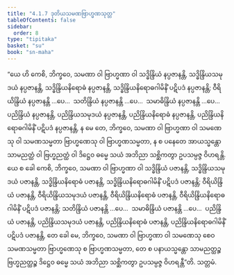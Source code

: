 ```yaml
---
title: "4.1.7 ဒုတိယသမဏဗြာဟ္မဏသုတ္တ"
tableOfContents: false
sidebar:
  order: 8
type: "tipitaka"
basket: "su"
book: "sn-maha"
---
```



<DynamicBreadcrumb />

<Division number="477" book="sn-maha">

<Paragraph number="1013" book="sn-maha">
“ယေ ဟိ ကေစိ, ဘိက္ခဝေ, သမဏာ ဝါ ဗြာဟ္မဏာ ဝါ သဒ္ဓိန္ဒြိယံ နပ္ပဇာနန္တိ, သဒ္ဓိန္ဒြိယသမုဒယံ နပ္ပဇာနန္တိ, သဒ္ဓိန္ဒြိယနိရောဓံ နပ္ပဇာနန္တိ, သဒ္ဓိန္ဒြိယနိရောဓဂါမိနိံ ပဋိပဒံ နပ္ပဇာနန္တိ; ဝီရိယိန္ဒြိယံ နပ္ပဇာနန္တိ …ပေ…  သတိန္ဒြိယံ နပ္ပဇာနန္တိ …ပေ…  သမာဓိန္ဒြိယံ နပ္ပဇာနန္တိ …ပေ…  ပညိန္ဒြိယံ နပ္ပဇာနန္တိ, ပညိန္ဒြိယသမုဒယံ နပ္ပဇာနန္တိ, ပညိန္ဒြိယနိရောဓံ နပ္ပဇာနန္တိ, ပညိန္ဒြိယနိရောဓဂါမိနိံ ပဋိပဒံ နပ္ပဇာနန္တိ, န မေ တေ, ဘိက္ခဝေ, သမဏာ ဝါ ဗြာဟ္မဏာ ဝါ သမဏေသု ဝါ သမဏသမ္မတာ ဗြာဟ္မဏေသု ဝါ ဗြာဟ္မဏသမ္မတာ, န စ ပနေတေ အာယသ္မန္တော သာမညတ္ထံ ဝါ ဗြဟ္မညတ္ထံ ဝါ ဒိဋ္ဌေဝ ဓမ္မေ သယံ အဘိညာ သစ္ဆိကတွာ ဥပသမ္ပဇ္ဇ ဝိဟရန္တိ.
</Paragraph>

<Paragraph number="1014" book="sn-maha">
ယေ စ ခေါ ကေစိ, ဘိက္ခဝေ, သမဏာ ဝါ ဗြာဟ္မဏာ ဝါ သဒ္ဓိန္ဒြိယံ ပဇာနန္တိ, သဒ္ဓိန္ဒြိယသမုဒယံ ပဇာနန္တိ, သဒ္ဓိန္ဒြိယနိရောဓံ ပဇာနန္တိ, သဒ္ဓိန္ဒြိယနိရောဓဂါမိနိံ ပဋိပဒံ ပဇာနန္တိ; ဝီရိယိန္ဒြိယံ ပဇာနန္တိ, ဝီရိယိန္ဒြိယသမုဒယံ ပဇာနန္တိ, ဝီရိယိန္ဒြိယနိရောဓံ ပဇာနန္တိ, ဝီရိယိန္ဒြိယနိရောဓဂါမိနိံ ပဋိပဒံ ပဇာနန္တိ; သတိန္ဒြိယံ ပဇာနန္တိ …ပေ…  သမာဓိန္ဒြိယံ ပဇာနန္တိ …ပေ…  ပညိန္ဒြိယံ ပဇာနန္တိ, ပညိန္ဒြိယသမုဒယံ ပဇာနန္တိ, ပညိန္ဒြိယနိရောဓံ ပဇာနန္တိ, ပညိန္ဒြိယနိရောဓဂါမိနိံ ပဋိပဒံ ပဇာနန္တိ, တေ ခေါ မေ, ဘိက္ခဝေ, သမဏာ ဝါ ဗြာဟ္မဏာ ဝါ သမဏေသု စေဝ သမဏသမ္မတာ ဗြာဟ္မဏေသု စ ဗြာဟ္မဏသမ္မတာ, တေ စ ပနာယသ္မန္တော သာမညတ္ထဉ္စ ဗြဟ္မညတ္ထဉ္စ ဒိဋ္ဌေဝ ဓမ္မေ သယံ အဘိညာ သစ္ဆိကတွာ ဥပသမ္ပဇ္ဇ ဝိဟရန္တီ”တိ.

</Paragraph>
</Division>

<Paragraph number="1015" type="center" book="sn-maha">
သတ္တမံ.
</Paragraph>